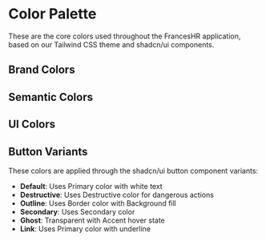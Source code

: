 
<Meta title="Design System/Colors" />

# Color Palette

These are the core colors used throughout the FrancesHR application, based on our Tailwind CSS theme and shadcn/ui components.

## Brand Colors

<ColorPalette>
  <ColorItem
    title="Primary"
    subtitle="Main brand color - used for primary buttons and key actions"
    colors={{
      "Light Mode": "oklch(0.6186 0.0807 265.1067)",
      "Dark Mode": "oklch(0.6947 0.0537 269.0162)",
    }}
  />
  <ColorItem
    title="Secondary"
    subtitle="Secondary brand color - used for secondary buttons and accents"
    colors={{
      "Light Mode": "oklch(0.788 0.0622 284.8849)",
      "Dark Mode": "oklch(0.5257 0.055 266.6782)",
    }}
  />
  <ColorItem
    title="Accent"
    subtitle="Accent color - used for hover states and highlights"
    colors={{
      "Light Mode": "oklch(0.8789 0.0246 267.9097)",
      "Dark Mode": "oklch(0.4464 0.04 266.443)",
    }}
  />
</ColorPalette>

## Semantic Colors

<ColorPalette>
  <ColorItem
    title="Destructive"
    subtitle="Error and destructive actions - used for delete buttons and error states"
    colors={{
      "Light & Dark": "oklch(0.6368 0.2078 25.3313)",
    }}
  />
  <ColorItem
    title="Muted"
    subtitle="Muted text and backgrounds - used for disabled states and subtle elements"
    colors={{
      "Light Mode": "oklch(0.9067 0 0)",
      "Dark Mode": "oklch(0.3612 0.014 274.5258)",
    }}
  />
</ColorPalette>

## UI Colors

<ColorPalette>
  <ColorItem
    title="Background"
    subtitle="Main background color"
    colors={{
      "Light Mode": "oklch(0.988 0.0082 91.481)",
      "Dark Mode": "oklch(0.2446 0.0096 276.6873)",
    }}
  />
  <ColorItem
    title="Foreground"
    subtitle="Main text color"
    colors={{
      "Light Mode": "oklch(0.2178 0 0)",
      "Dark Mode": "oklch(0.9249 0 0)",
    }}
  />
  <ColorItem
    title="Border"
    subtitle="Border and input outline color"
    colors={{
      "Light Mode": "oklch(0.9401 0 0)",
      "Dark Mode": "oklch(0.3574 0.0141 274.5183)",
    }}
  />
</ColorPalette>

## Button Variants

These colors are applied through the shadcn/ui button component variants:

- **Default**: Uses Primary color with white text
- **Destructive**: Uses Destructive color for dangerous actions
- **Outline**: Uses Border color with Background fill
- **Secondary**: Uses Secondary color
- **Ghost**: Transparent with Accent hover state
- **Link**: Uses Primary color with underline
